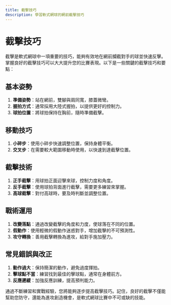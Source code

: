 ```yaml
---
title: 截擊技巧
description: 學習軟式網球的網前截擊技巧
---
```


# 截擊技巧

截擊是軟式網球中一項重要的技巧，能夠有效地在網前攔截對手的球並快速反擊。掌握良好的截擊技巧可以大大提升您的比賽表現。以下是一些關鍵的截擊技巧和要點：

## 基本姿勢

1. **準備姿勢**：站在網前，雙腳與肩同寬，膝蓋微彎。
2. **握拍方式**：通常採用大陸式握拍，以提供更好的控制力。
3. **球拍位置**：將球拍保持在胸前，隨時準備截擊。

## 移動技巧

1. **小碎步**：使用小碎步快速調整位置，保持身體平衡。
2. **交叉步**：在需要較大範圍移動時使用，以快速到達截擊位置。

## 截擊技術

1. **正手截擊**：用球拍正面迎擊來球，控制力度和角度。
2. **反手截擊**：使用球拍背面進行截擊，需要更多練習來掌握。
3. **高球截擊**：對付高球時，要及時判斷並調整位置。

## 戰術運用

1. **改變落點**：通過改變截擊的角度和力度，使球落在不同的位置。
2. **假動作**：使用輕微的假動作迷惑對手，增加截擊的不可預測性。
3. **攻守轉換**：善用截擊轉換為進攻，給對手施加壓力。

## 常見錯誤與改正

1. **動作過大**：保持簡潔的動作，避免過度揮拍。
2. **擊球點不當**：練習找到最佳的擊球點，通常在身體前方。
3. **反應遲緩**：加強反應訓練，提高預判能力。

通過不斷練習和實戰經驗，您將能夠逐步提高截擊技巧。記住，良好的截擊不僅能幫助您防守，還能為進攻創造機會，是軟式網球比賽中不可或缺的技能。
